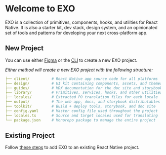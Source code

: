 
# Welcome to EXO

EXO is a collection of primitives, components, hooks, and utilities for React Native. It is also a starter kit, dev stack, design system, and an opinionated set of tools and patterns for developing your next cross-platform app.

## New Project

You can use either [Figma](/start/figma) or the [CLI](/start/command) to create a new EXO project.

*Either method will create a new EXO project with the following structure:*

```yml
├── client/          # React Native app source code for all platforms
├── design/          # UI kit containing components, assets, and themes
├── guides/          # MDX documentation for the doc site and storybook
├── library/         # Primitives, services, hooks, and other utilities
├── locales/         # Extracted PO translation files for each locale
├── output/          # The web app, docs, and storybook distributables
├── toolkit/         # Build + deploy tools, storybook, and doc site
├── config.yaml      # Master config file used throughout the project
├── locales.ts       # Source and target locales used for translating
└── package.json     # Monorepo package to manage the entire project
```

## Existing Project

Follow [these steps](/start/manual) to add EXO to an existing React Native project.
